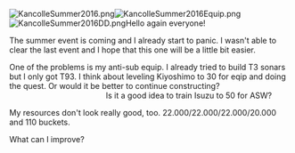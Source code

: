 [[File:KancolleSummer2016.png|thumb]][[File:KancolleSummer2016Equip.png|thumb]][[File:KancolleSummer2016DD.png|thumb]]Hello again everyone!

The summer event is coming and I already start to panic. I wasn't able to clear the last event and I hope that this one will be a little bit easier.

One of the problems is my anti-sub equip. I already tried to build T3 sonars but I only got T93. I think about leveling Kiyoshimo to 30 for eqip and doing the quest. Or would it be better to continue constructing?                                                                             Is it a good idea to train Isuzu to 50 for ASW?

My resources don't look really good, too. 22.000/22.000/22.000/20.000 and 110 buckets. 

What can I improve?<ac_metadata title="Summer 2016 Preparedness for easy mode"> </ac_metadata>
